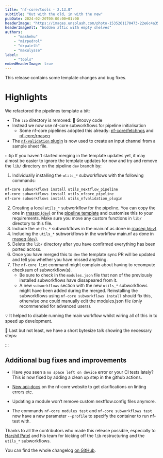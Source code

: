 ```yaml
---
title: "nf-core/tools - 2.13.0"
subtitle: "Out with the old, in with the new"
pubDate: 2024-02-20T00:00:00+01:00
headerImage: "https://images.unsplash.com/photo-1535261170473-22e6c4a35c43"
headerImageAlt: "Wodden attic with empty shelves"
authors:
    - "mashehu"
    - "mirpedrol"
    - "drpatelh"
    - "maxulysse"
label:
    - "tools"
embedHeaderImage: true
---
```



This release contains some template changes and bug fixes.

# Highlights

We refactored the pipelines template a bit:

-   The `lib` directory is removed: :wave: Groovy code
-   Instead we now use nf-core subworkflows for pipeline initialisation
    -   Some nf-core pipelines adopted this already: [nf-core/fetchngs](https://github.com/nf-core/fetchngs/tree/dev) and [nf-core/rnaseq](https://github.com/nf-core/rnaseq/tree/dev)
-   The [`nf-validation` plugin](https://nextflow-io.github.io/nf-validation/1.1/) is now used to create an input channel from a sample sheet file.

:::tip
If you haven't started merging in the template updates yet, it may almost be easier to ignore the template updates for now and try and remove the `lib/` directory on the pipeline `dev` branch by:

1. Individually installing the `utils_*` subworkflows with the following commands:

```bash
nf-core subworkflows install utils_nextflow_pipeline
nf-core subworkflows install utils_nfcore_pipeline
nf-core subworkflows install utils_nfvalidation_plugin
```

2. Creating a local `utils_*` subworkflow for the pipeline. You can copy the one in [rnaseq (`dev`)](https://github.com/nf-core/rnaseq/blob/dev/subworkflows/local/utils_nfcore_rnaseq_pipeline/main.nf) or the [pipeline template](https://github.com/nf-core/tools/blob/master/nf_core/pipeline-template/subworkflows/local/utils_nfcore_pipeline_pipeline/main.nf) and customise this to your requirements. Make sure you move any custom functions in `lib/` directory to this file.
3. Include the `utils_*` subworkflows in the main.nf as done in [rnaseq (`dev`)](https://github.com/nf-core/rnaseq/blob/48663bffadb900e1ae4e11fb3391134cbf12ffc7/main.nf#L22-L25).
4. Including the `utils_*` subworkflows in the workflow main.nf as done in [rnaseq (`dev`)](https://github.com/nf-core/rnaseq/blob/48663bffadb900e1ae4e11fb3391134cbf12ffc7/workflows/rnaseq/main.nf#L25-L30).
5. Delete the `lib/` directory after you have confirmed everything has been ported across.
6. Once you have merged this to `dev` the template sync PR will be updated and tell you whether you have missed anything.
7. The `nf-core lint` command might complain about having to recompute checksum of subworkflow(s).
    - Be sure to check in the `modules.json` file that non of the previously installed subworkflows have dissapeared from it.
    - A new `subworkflows` section with the new `utils_*` subworkflows might have been added during the merged. Reinstalling the subworkflows using `nf-core subworkflows install` should fix this, otherwise one could manually edit the modules.json file (only recommended for advanced users).

:bulb: It helped to disable running the main workflow whilst wiring all of this in to speed up development.

:movie_camera: Last but not least, we have a short bytesize talk showing the necessary steps:

<YouTube id="https://www.youtube.com/watch?v=_meU3EzKdRI" />

:::

## Additional bug fixes and improvements

-   Have you seen a `no space left on device` error or your CI tests lately? This is now fixed by adding a clean up step in the github actions.

-   [New api-docs](https://nf-co.re/tools/docs/latest) on the nf-core website to get clarifications on linting errors etc.

-   Updating a module won’t remove custom nextflow.config files anymore.

-   The commands `nf-core modules test` and `nf-core subworkflows test` now have a new parameter `--profile` to specify the container to run nf-test with.

Thanks to all the contributors who made this release possible, especially to [Harshil Patel](https://github.com/drpatelh/) and his team for kicking off the `lib` restructuring and the `utils_*` subworkflows.

You can find the whole changelog [on GitHub](https://github.com/nf-core/tools/releases/tag/2.13).

